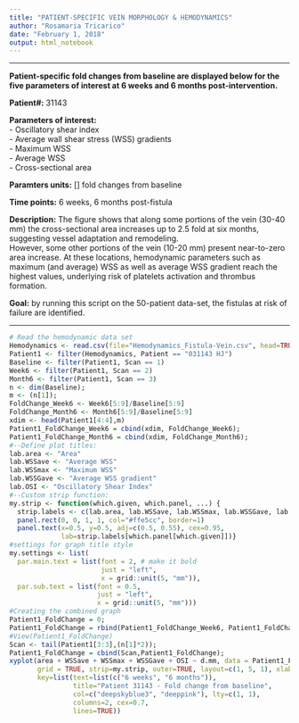 ```yaml
---
title: "PATIENT-SPECIFIC VEIN MORPHOLOGY & HEMODYNAMICS"
author: "Rosamaria Tricarico"
date: "February 1, 2018"
output: html_notebook
---
```



***

**Patient-specific fold changes from baseline are displayed below for the five parameters of interest at 6 weeks and 6 months post-intervention.**  

**Patient#:** 31143  

**Parameters of interest:**  
- Oscillatory shear index  
- Average wall shear stress (WSS) gradients  
- Maximum WSS  
- Average WSS   
- Cross-sectional area  

**Paramters units:** [] fold changes from baseline

**Time points:** 6 weeks, 6 months post-fistula

**Description:** The figure shows that along some portions of the vein (30-40 mm) the cross-sectional area increases up to 2.5 fold at six months, suggesting vessel adaptation and remodeling.   
However, some other portions of the vein (10-20 mm) present near-to-zero area increase. At these locations, hemodynamic parameters such as maximum (and average) WSS as well as average WSS gradient reach the highest values, underlying risk of platelets activation and thrombus formation.   

**Goal:** by running this script on the 50-patient data-set, the fistulas at risk of failure are identified.

***

```r
# Read the hemodynamic data set
Hemodynamics <- read.csv(file="Hemodynamics_Fistula-Vein.csv", head=TRUE, sep=",")
Patient1 <- filter(Hemodynamics, Patient == "031143 HJ")
Baseline <- filter(Patient1, Scan == 1)
Week6 <- filter(Patient1, Scan == 2)
Month6 <- filter(Patient1, Scan == 3)
n <- dim(Baseline);
m <- (n[1]);
FoldChange_Week6 <- Week6[5:9]/Baseline[5:9]
FoldChange_Month6 <- Month6[5:9]/Baseline[5:9]
xdim <- head(Patient1[4:4],m)
Patient1_FoldChange_Week6 = cbind(xdim, FoldChange_Week6);
Patient1_FoldChange_Month6 = cbind(xdim, FoldChange_Month6);
#--Define plot titles:
lab.area <- "Area"
lab.WSSave <- "Average WSS"
lab.WSSmax <- "Maximum WSS"
lab.WSSGave <- "Average WSS gradient"
lab.OSI <- "Oscillatory Shear Index"
#--Custom strip function:
my.strip <- function(which.given, which.panel, ...) {
  strip.labels <- c(lab.area, lab.WSSave, lab.WSSmax, lab.WSSGave, lab.OSI)
  panel.rect(0, 0, 1, 1, col="#ffe5cc", border=1)
  panel.text(x=0.5, y=0.5, adj=c(0.5, 0.55), cex=0.95,
             lab=strip.labels[which.panel[which.given]])}
#settings for graph title style
my.settings <- list(
  par.main.text = list(font = 2, # make it bold
                       just = "left", 
                       x = grid::unit(5, "mm")),
  par.sub.text = list(font = 0.5, 
                      just = "left", 
                      x = grid::unit(5, "mm")))
#Creating the combined graph
Patient1_FoldChange = 0;
Patient1_FoldChange = rbind(Patient1_FoldChange_Week6, Patient1_FoldChange_Month6);
#View(Patient1_FoldChange)
Scan <- tail(Patient1[3:3],(n[1]*2));
Patient1_FoldChange = cbind(Scan,Patient1_FoldChange);
xyplot(area + WSSave + WSSmax + WSSGave + OSI ~ d.mm, data = Patient1_FoldChange, groups = Scan, scales=list(y="free", rot=0),type = "l", 
       grid = TRUE, strip=my.strip, outer=TRUE, layout=c(1, 5, 1), xlab="Vein Length [mm]", ylab="",
       key=list(text=list(c("6 weeks", "6 months")),
                title="Patient 31143 - Fold change from baseline",
                col=c("deepskyblue3", "deeppink"), lty=c(1, 1),
                columns=2, cex=0.7,
                lines=TRUE))

```

